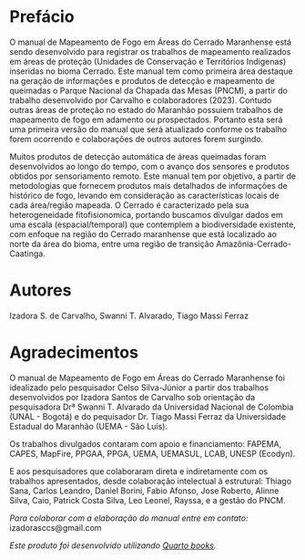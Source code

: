 # Prefácio {.unnumbered}

::: text-justify
O manual de Mapeamento de Fogo em Áreas do Cerrado Maranhense está sendo desenvolvido para registrar os trabalhos de mapeamento realizados em áreas de proteção (Unidades de Conservação e Territórios Indigenas) inseridas no bioma Cerrado. Este manual tem como primeira área destaque na geração de informações e produtos de detecção e mapeamento de queimadas o Parque Nacional da Chapada das Mesas (PNCM), a partir do trabalho desenvolvido por Carvalho e colaboradores (2023). Contudo outras áreas de proteção no estado do Maranhão possuiem trabalhos de mapeamento de fogo em adamento ou prospectados. Portanto esta será uma primeira versão do manual que será atualizado conforme os trabalho forem ocorrendo e colaborações de outros autores forem surgindo.

Muitos produtos de detecção automática de áreas queimadas foram desenvolvidos ao longo do tempo, com o avanço dos sensores e produtos obtidos por sensoriamento remoto. Este manual tem por objetivo, a partir de metodologias que fornecem produtos mais detalhados de informações de histórico de fogo, levando em consideração as características locais de cada área/região mapeada. O Cerrado é caracterizado pela sua heterogeneidade fitofisionomica, portando buscamos divulgar dados em uma escala (espacial/temporal) que contemplem a biodiversidade existente, com enfoque na região do Cerrado maranhense que está localizado ao norte da área do bioma, entre uma região de transição Amazônia-Cerrado-Caatinga.
:::


# Autores
::: text-justify
Izadora S. de Carvalho, Swanni T. Alvarado, Tiago Massi Ferraz
:::

# Agradecimentos {.unnumbered}

::: text-justify
O manual de Mapeamento de Fogo em Áreas do Cerrado Maranhense foi idealizado pelo pesquisador Celso Silva-Júnior a partir dos trabalhos desenvolvidos por Izadora Santos de Carvalho sob orientação da pesquisadora Drª Swanni T. Alvarado da Universidad Nacional de Colombia (UNAL - Bogotá) e do pequisador Dr. Tiago Massi Ferraz da Universidade Estadual do Maranhão (UEMA - São Luís).

Os trabalhos divulgados contaram com apoio e financiamento: FAPEMA, CAPES, MapFire, PPGAA, PPGA, UEMA, UEMASUL, LCAB, UNESP (Ecodyn).

E aos pesquisadores que colaboraram direta e indiretamente com os trabalhos apresentados, desde colaboração intelectual à estrutural: Thiago Sana, Carlos Leandro, Daniel Borini, Fabio Afonso, Jose Roberto, Alinne Silva, Caio, Patrick Costa Silva, Leo Leonel, Rayssa, e a gestão do PNCM.
:::

*Para colaborar com a elaboração do manual entre em contato:* izadorasccs\@gmail.com

*Este produto foi desenvolvido utilizando [Quarto books](https://quarto.org/docs/books).*
